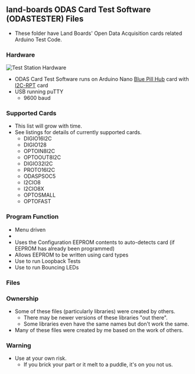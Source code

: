 == land-boards ODAS Card Test Software (ODASTESTER) Files ==

* These folder have Land Boards' Open Data Acquisition cards related Arduino Test Code.

=== Hardware ===

<img src="http://land-boards.com/blwiki/images/b/bf/Proto16-I2C-P1010614-720px.jpg" alt="Test Station Hardware"></img>

* ODAS Card Test Software runs on Arduino Nano [http://land-boards.com/blwiki/index.php?title=Blue_Pill_Hub Blue Pill Hub] card with [http://land-boards.com/blwiki/index.php?title=I2C-RPT I2C-RPT] card
* USB running puTTY
** 9600 baud

=== Supported Cards ===

* This list will grow with time. 
* See listings for details of currently supported cards.
** DIGIO16I2C
** DIGIO128
** OPTOIN8I2C
** OPTOOUT8I2C
** DIGIO32I2C
** PROTO16I2C
** ODASPSOC5
** I2CIO8
** I2CIO8X
** OPTOSMALL
** OPTOFAST

=== Program Function ===

* Menu driven
* 
* Uses the Configuration EEPROM contents to auto-detects card (if EEPROM has already been programmed)
* Allows EEPROM to be written using card types
* Use to run Loopback Tests
* Use to run Bouncing LEDs

=== Files ===

=== Ownership ===

* Some of these files (particularly libraries) were created by others.
** There may be newer versions of these libraries "out there".
** Some libraries even have the same names but don't work the same.
* Many of these files were created by me based on the work of others.

=== Warning ===

* Use at your own risk.
** If you brick your part or it melt to a puddle, it's on you not us.
